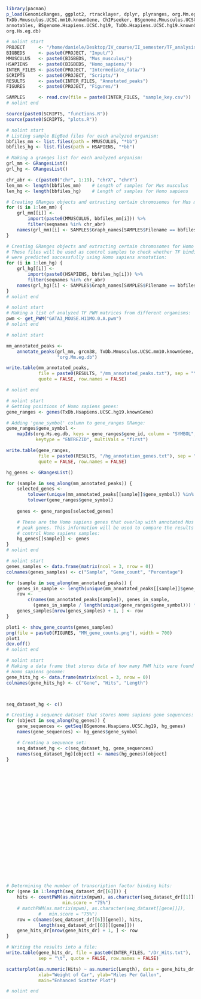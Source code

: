 ```r
library(pacman)
p_load(GenomicRanges, ggplot2, rtracklayer, dplyr, plyranges, org.Mm.eg.db,
TxDb.Mmusculus.UCSC.mm10.knownGene, ChIPseeker, BSgenome.Mmusculus.UCSC.mm10,
annotables, BSgenome.Hsapiens.UCSC.hg19, TxDb.Hsapiens.UCSC.hg19.knownGene,
org.Hs.eg.db)
```

```r
# nolint start
PROJECT     <- "/home/daniele/Desktop/IV_course/II_semester/TF_analysis/"
BIGBEDS     <- paste0(PROJECT, "Input/")
MMUSCULUS   <- paste0(BIGBEDS, "Mus_musculus/")
HSAPIENS    <- paste0(BIGBEDS, "Homo_sapiens/")
INTER_FILES <- paste0(PROJECT, "Intermediate_data/")
SCRIPTS     <- paste0(PROJECT, "Scripts/")
RESULTS     <- paste0(INTER_FILES, "Annotated_peaks")
FIGURES     <- paste0(PROJECT, "Figures/")

SAMPLES     <- read.csv(file = paste0(INTER_FILES, "sample_key.csv"))
# nolint end
```

```r
source(paste0(SCRIPTS, "functions.R"))
source(paste0(SCRIPTS, "plots.R"))
```

```r
# nolint start
# Listing sample BigBed files for each analyzed organism:
bbfiles_mm <- list.files(path = MMUSCULUS, "*bb")
bbfiles_hg <- list.files(path = HSAPIENS, "*bb")

# Making a granges list for each analyzed organism:
grl_mm <- GRangesList()
grl_hg <- GRangesList()

chr_abr <- c(paste0("chr", 1:19), "chrX", "chrY")
len_mm <- length(bbfiles_mm)    # Length of samples for Mus musculus
len_hg <- length(bbfiles_hg)    # Length of samples for Homo sapiens

# Creating GRanges objects and extracting certain chromosomes for Mus musculus:
for (i in 1:len_mm) {
    grl_mm[[i]] <-
        import(paste0(MMUSCULUS, bbfiles_mm[i])) %>%
        filter(seqnames %in% chr_abr)
    names(grl_mm)[i] <- SAMPLES$Graph_names[SAMPLES$Filename == bbfiles_mm[i]]
}

# Creating GRanges objects and extracting certain chromosomes for Homo sapiens.
# These files will be used as control samples to check whether TF binding sites
# were predicted successfully using Homo sapiens annotation:
for (i in 1:len_hg) {
    grl_hg[[i]] <-
        import(paste0(HSAPIENS, bbfiles_hg[i])) %>%
        filter(seqnames %in% chr_abr)
    names(grl_hg)[i] <- SAMPLES$Graph_names[SAMPLES$Filename == bbfiles_hg[i]]
}
# nolint end
```

```r
# nolint start
# Making a list of analyzed TF PWM matrices from different organisms:
pwm <- get_PWM("GATA3_MOUSE.H11MO.0.A.pwm")
# nolint end
```

```r
# nolint start

mm_annotated_peaks <-
    annotate_peaks(grl_mm, grcm38, TxDb.Mmusculus.UCSC.mm10.knownGene,
                   "org.Mm.eg.db")

write.table(mm_annotated_peaks,
            file = paste0(RESULTS, "/mm_annotated_peaks.txt"), sep = "\t",
            quote = FALSE, row.names = FALSE)

# nolint end
```

```r
# nolint start
# Getting positions of Homo sapiens genes:
gene_ranges <- genes(TxDb.Hsapiens.UCSC.hg19.knownGene)

# Adding 'gene_symbol' column to gene_ranges GRange:
gene_ranges$gene_symbol <-
    mapIds(org.Hs.eg.db, keys = gene_ranges$gene_id, column = "SYMBOL",
           keytype = "ENTREZID", multiVals = "first")

write.table(gene_ranges,
            file = paste0(RESULTS, "/hg_annotation_genes.txt"), sep = "\t",
            quote = FALSE, row.names = FALSE)

hg_genes <- GRangesList()

for (sample in seq_along(mm_annotated_peaks)) {
    selected_genes <-
        tolower(unique(mm_annotated_peaks[[sample]]$gene_symbol)) %in%
        tolower(gene_ranges$gene_symbol)
                            
    genes <- gene_ranges[selected_genes]

    # These are the Homo sapiens genes that overlap with annotated Mus musculus
    # peak genes. This information will be used to compare the results with
    # control Homo sapiens samples:
    hg_genes[[sample]] <- genes 
}
# nolint end
```


```r
# nolint start
genes_samples <- data.frame(matrix(ncol = 3, nrow = 0))
colnames(genes_samples) <- c("Sample", "Gene_count", "Percentage")

for (sample in seq_along(mm_annotated_peaks)) {
    genes_in_sample <- length(unique(mm_annotated_peaks[[sample]]$gene_symbol))
    row <-
        c(names(mm_annotated_peaks[sample]), genes_in_sample,
          (genes_in_sample / length(unique(gene_ranges$gene_symbol))) * 100)
    genes_samples[nrow(genes_samples) + 1, ] <- row
}

plot1 <- show_gene_counts(genes_samples)
png(file = paste0(FIGURES, "MM_gene_counts.png"), width = 700)
plot1
dev.off()
# nolint end
```

```r
# nolint start
# Making a data frame that stores data of how many PWM hits were found in
# Homo sapiens genome:
gene_hits_hg <- data.frame(matrix(ncol = 3, nrow = 0))
colnames(gene_hits_hg) <- c("Gene", "Hits", "Length")



seq_dataset_hg <- c()

# Creating a sequence dataset that stores Homo sapiens gene sequences:
for (object in seq_along(hg_genes)) {
    gene_sequences <- getSeq(BSgenome.Hsapiens.UCSC.hg19, hg_genes)
    names(gene_sequences) <- hg_genes$gene_symbol

    # Creating a sequence set:
    seq_dataset_hg <- c(seq_dataset_hg, gene_sequences)
    names(seq_dataset_hg)[object] <- names(hg_genes)[object]
}























# Determining the number of transcription factor binding hits:
for (gene in 1:length(seq_dataset_dr[[6]])) {
    hits <- countPWM(as.matrix(mpwm), as.character(seq_dataset_dr[[1]][gene]),
                     min.score = "75%")
    # matchPWM(as.matrix(mpwm), as.character(seq_dataset[[gene]]]),
            #   min.score = "75%")
    row = c(names(seq_dataset_dr[[6]][gene]), hits,
            length(seq_dataset_dr[[6]][[gene]]))
    gene_hits_dr[nrow(gene_hits_dr) + 1, ] <- row
}

# Writing the results into a file:
write.table(gene_hits_dr, file = paste0(INTER_FILES, "/Dr_Hits.txt"),
            sep = "\t", quote = FALSE, row.names = FALSE)

scatterplot(as.numeric(Hits) ~ as.numeric(Length), data = gene_hits_dr,
            xlab="Weight of Car", ylab="Miles Per Gallon",
            main="Enhanced Scatter Plot")

# nolint end
```